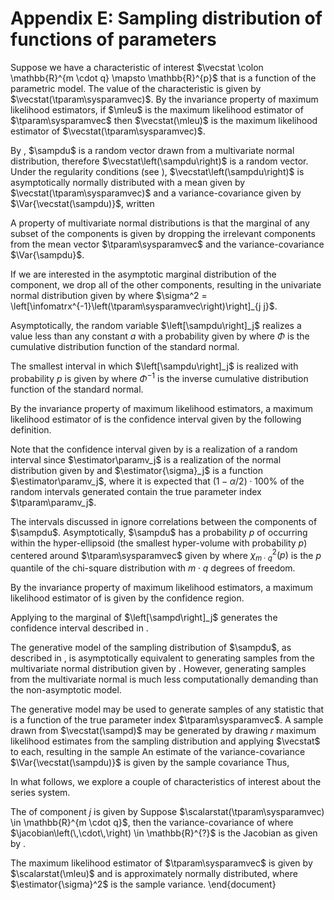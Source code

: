 # Appendix E: Sampling distribution of functions of parameters {#appendixE}
Suppose we have a characteristic of interest $\vecstat \colon \mathbb{R}^{m \cdot q} \mapsto \mathbb{R}^{p}$ that is a function of the parametric model.
The \emph{true} value of the characteristic is given by $\vecstat(\tparam\sysparamvec)$.
By the invariance property of maximum likelihood estimators, if $\mleu$ is the maximum likelihood estimator of $\tparam\sysparamvec$ then $\vecstat(\mleu)$ is the maximum likelihood estimator of $\vecstat(\tparam\sysparamvec)$.

By \cref{def:converge_in_dist}, $\sampdu$ is a random vector drawn from a multivariate normal distribution,
\begin{equation*}
    \sampdu \sim \mvn\left(\tparam\sysparamvec, \Var{\sampdu}\right)\,,
    \tag{\text{\ref{eq:converge_in_dist_weighted} revisited}}
\end{equation*}
therefore $\vecstat\left(\sampdu\right)$ is a random vector. Under the
regularity conditions (see \cref{def:reg_cond}), $\vecstat\left(\sampdu\right)$
is asymptotically normally distributed with a mean given by
$\vecstat(\tparam\sysparamvec)$ and a variance-covariance given by
$\Var{\vecstat(\sampdu)}$, written
\begin{equation}
\vecstat\left(\sampdu\right) \xrightarrow{d} \mvn\left(\vecstat\left(\tparam\sysparamvec\right), \Var{\vecstat(\sampdu)}\right)\,.
\end{equation}

\section{Confidence intervals}
\label{sec:app:conf_interval}
A property of multivariate normal distributions is that the marginal of any subset of the components is given by dropping the irrelevant components from the mean vector $\tparam\sysparamvec$ and the variance-covariance $\Var{\sampdu}$.

If we are interested in the asymptotic marginal distribution of the \jth component, we drop all of the other components, resulting in the univariate normal distribution given by
\begin{equation}
\label{eq:normal_marg}
    \left[\sampdu\right]_j \sim \mathcal{N}\left(\tparam\paramv_j, \frac{\sigma^2}{n}\right)\,,
\end{equation}
where $\sigma^2 = \left[\infomatrx^{-1}\left(\tparam\sysparamvec\right)\right]_{j j}$.

Asymptotically, the random variable $\left[\sampdu\right]_j$ realizes a value less than any constant $a$ with a probability given by
\begin{equation}
    \Prob{\left[\sampdu\right]_j < a } = \operatorname{\Phi}\!\left(\frac{a - \tparam\param_j}{\sigma_j}\right)\,,
\end{equation}
where $\Phi$ is the cumulative distribution function of the standard normal.

The smallest interval in which $\left[\sampdu\right]_j$ is realized with probability $p$ is given by
\begin{equation}
\label{eq:prob_interval}
     \tparam\paramv_j \, \raisebox{.2ex}{$\scriptstyle\pm$} \, \sigma_j \operatorname{\Phi^{-1}}\!\left(p/2\right)\,,
\end{equation}
where $\Phi^{-1}$ is the inverse cumulative distribution function of the standard normal.

By the invariance property of maximum likelihood estimators, a maximum likelihood estimator of \cref{eq:prob_interval} is the confidence interval given by the following definition.
\begin{definition}
\label{def:conf_interval}
An asymptotic $(1 - \alpha) \cdot 100 \%$ confidence interval for the \jth component of the true parameter index $\tparam\paramv$ is given by
\begin{equation}
\label{eq:conf_interval}
    \estimator\paramv_j \, \raisebox{.2ex}{$\scriptstyle\pm$} \, \estimator{\sigma}_j \, \operatorname{\Phi^{-1}}\!\left(1-\alpha/2\right)\,,
\end{equation}
where $\estimator\paramv_j$ is the \jth component of $\mleu$ and $\estimator{\sigma}_j$ is the \jth diagonal element of $\estimator{\VarSymbol}\left[\sampdu\right]$.
\end{definition}
Note that the confidence interval given by \cref{eq:conf_interval} is a realization of a random interval since $\estimator\paramv_j$ is a realization of the normal distribution given by \cref{eq:normal_marg} and $\estimator{\sigma}_j$ is a function $\estimator\paramv_j$, where it is expected that $(1-\alpha/2) \cdot 100 \%$ of the random intervals generated contain the true parameter index $\tparam\paramv_j$.

\section{Hypothesis testing}
\label{sec:app:conf_region}
The intervals discussed in \cref{sec:app:conf_interval} ignore correlations between the components of $\sampdu$. Asymptotically, $\sampdu$ has a probability $p$ of occurring within the hyper-ellipsoid (the smallest hyper-volume with probability $p$) centered around $\tparam\sysparamvec$ given by
\begin{equation}
\label{eq:conf_region}
    \left(\sampdu - \tparam\sysparamvec\right)^\intercal \infomatrxn\left(\tparam\sysparamvec\right)\left(\sampdu - \tparam\sysparamvec\right) \;\leq\; \chi_{m \cdot q}^{2}(p)\,,
\end{equation}
where $\chi_{m \cdot q}^2(p)$ is the $p$ quantile of the chi-square distribution with $m \cdot q$ degrees of freedom. 

By the invariance property of maximum likelihood estimators, a maximum likelihood estimator of \cref{eq:conf_region} is given by the confidence region.
\begin{definition}
Suppose we have a maximum likelihood estimate $\mleu$ and hypothesize that the true parameter index is given by $\sysparamvec$. At significance level $\alpha$ we fail to reject the null hypothesis $H_0 \colon \tparam\sysparamvec = \sysparamvec$ versus the alternative hypothesis $H_a \colon \tparam\sysparamvec \neq \sysparamvec$ if
\begin{equation}
\label{eq:hypothesis_test_mean}
    \left(\sysparamvec - \mleu\right)^\intercal \infomatrxn\left(\mleu\right) \left(\sysparamvec - \mleu\right) \;\leq\; \chi_{m \cdot q}^{2} \left(1-\alpha\right)\,,
\end{equation}
where $\chi_{m \cdot q}^2(1 - \alpha)$ is the $(1 - \alpha)$ quantile of the chi-square distribution with $m \cdot q$ degrees of freedom.
\end{definition}

Applying \cref{eq:hypothesis_test_mean} to the marginal of 
$\left[\sampd\right]_j$ generates the confidence interval described in 
\cref{dummyref}.

\section{Monte-carlo simulation}
\label{sec:app:monte_carlo}
The generative model of the sampling distribution of $\sampdu$, as described in 
\cref{alg:samp_du_gen_model}, is asymptotically equivalent to generating 
samples from the multivariate normal distribution given by \cref{dummyref}. 
However, generating samples from the multivariate normal is much less 
computationally demanding than the non-asymptotic model.

The generative model may be used to generate samples of any statistic that is a function of the true parameter index $\tparam\sysparamvec$. A sample drawn from $\vecstat(\sampd)$ may be generated by drawing $r$ maximum likelihood estimates from the sampling distribution
\begin{equation}
    \mleui{1}, \ldots, \mleui{r}\,,
\end{equation}
and applying $\vecstat$ to each, resulting in the sample
\begin{equation}
\label{eq:phi_sample}
    \vecstat\left(\mleui{1}\right),
    \ldots,
    \vecstat\left(\mleui{r}\right)\,.
\end{equation}
An estimate of the variance-covariance $\Var{\vecstat(\sampdu)}$ is given by the sample covariance
\begin{equation}
\begin{split}
    \estimator{\VarSymbol}\left[\vecstat\left(\sampdu\right)\right] &=\\
    & \!\!\!\! \frac{1}{r} \sum_{i=1}^{r}
            \left(\vecstat\left(\mleui{i}\right) - \vecstat(\mleu)\right)
            \left(\vecstat\left(\mleui{i}\right) - \vecstat(\mleu)\right)^\intercal\,.
\end{split}
\end{equation}
Thus,
\begin{equation}
    \vecstat\left(\sampdu\right) \sim \mvn\left(\vecstat\left(\mleu\right), \estimator{\VarSymbol}\left[\sampdu\right] \right)\,.
\end{equation}

In what follows, we explore a couple of characteristics of interest about the series system.
\subsection{Mean time to failure of components}
The \emph{mean time to failure} of component $j$ is given by
\begin{equation}
    \scalarstat(\tparam\sysparamvec) = \expectation_{\tparam\sysparamvec}\!\! \left[\cv_j\right]\,.
\end{equation}
Suppose $\scalarstat(\tparam\sysparamvec) \in \mathbb{R}^{m \cdot q}$, then the variance-covariance of 
\begin{equation}
    \jacobian\left(\scalarstat(\tparam\sysparamvec)\right) \infomatrxn^{-1}\left(\tparam\sysparamvec\right) \jacobian\left(\scalarstat(\tparam\sysparamvec)\right)^\intercal\,,
\end{equation}
where $\jacobian\left(\,\cdot\,\right) \in \mathbb{R}^{?}$ is the Jacobian as 
given by \cref{dummyref}.

The maximum likelihood estimator of $\tparam\sysparamvec$ is given by $\scalarstat(\mleu)$ and is approximately normally distributed,
\begin{equation}
\scalarstat(\sampdu) \xrightarrow{d} \mathcal{N}\left(\scalarstat\left(\mleu\right), \estimator{\sigma}^2\right)\,.
\end{equation}
where $\estimator{\sigma}^2$ is the sample variance.
\end{document}
